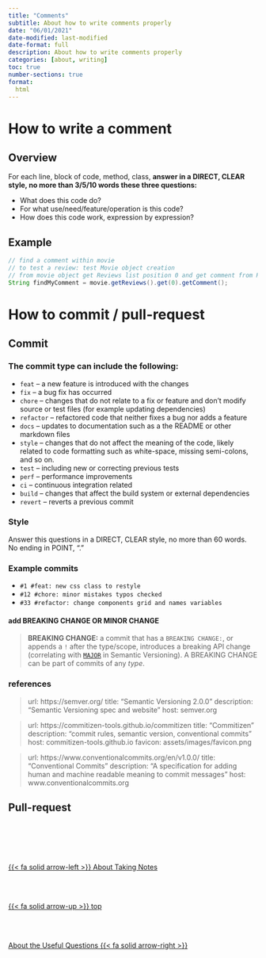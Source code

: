 ```yaml
---
title: "Comments"
subtitle: About how to write comments properly
date: "06/01/2021"
date-modified: last-modified
date-format: full
description: About how to write comments properly
categories: [about, writing]
toc: true
number-sections: true
format:
  html
---
```


# How to write a comment

## Overview

For each line, block of code, method, class, **answer in a DIRECT, CLEAR style, no more than 3/5/10 words these three questions:**

- What does this code do?
- For what use/need/feature/operation is this code?
- How does this code work, expression by expression?

## Example

```java
// find a comment within movie
// to test a review: test Movie object creation
// from movie object get Reviews list position 0 and get comment from Review
String findMyComment = movie.getReviews().get(0).getComment();
```

# How to commit / pull-request

## Commit

### The commit type can include the following:

-   `feat` – a new feature is introduced with the changes
-   `fix` – a bug fix has occurred
-   `chore` – changes that do not relate to a fix or feature and don't modify source or test files (for example updating dependencies)
-   `refactor` – refactored code that neither fixes a bug nor adds a feature
-   `docs` – updates to documentation such as a the README or other markdown files
-   `style` – changes that do not affect the meaning of the code, likely related to code formatting such as white-space, missing semi-colons, and so on.
-   `test` – including new or correcting previous tests
-   `perf` – performance improvements
-   `ci` – continuous integration related
-   `build` – changes that affect the build system or external dependencies
-   `revert` – reverts a previous commit

### Style
Answer this questions in a DIRECT, CLEAR style, no more than 60 words. No ending in POINT, "."

### Example commits

- `#1 #feat: new css class to restyle`
- `#12 #chore: minor mistakes typos checked`
- `#33 #refactor: change components grid and names variables`

#### add BREAKING CHANGE OR MINOR CHANGE

> **BREAKING CHANGE:** a commit that has a `BREAKING CHANGE:`, or appends a `!` after the type/scope, introduces a breaking API change (correlating with [`MAJOR`](http://semver.org/#summary) in Semantic Versioning). A BREAKING CHANGE can be part of commits of any _type_.

### references

> url: https://semver.org/
title: "Semantic Versioning 2.0.0"
description: "Semantic Versioning spec and website"
host: semver.org

> url: https://commitizen-tools.github.io/commitizen
title: "Commitizen"
description: "commit rules, semantic version, conventional commits"
host: commitizen-tools.github.io
favicon: assets/images/favicon.png

> url: https://www.conventionalcommits.org/en/v1.0.0/
title: "Conventional Commits"
description: "A specification for adding human and machine readable meaning to commit messages"
host: www.conventionalcommits.org

## Pull-request




<!--- navLinks -->
<br><br>
<div class=row>
<br>
<div class='column left previous'>
<br>
[{{< fa solid arrow-left >}} About Taking Notes](/about/about-learning-take-notes.qmd)
<br>
</div>
<br>
<div class='column center'>
<br>
[{{< fa solid arrow-up >}} top](#top)
<br>
</div>
<br>
<div class='column right next'>
<br>
[About the Useful Questions  {{< fa solid arrow-right >}}](/about/about-learning-questions.qmd)
<br>
</div>
<br>
</div>
